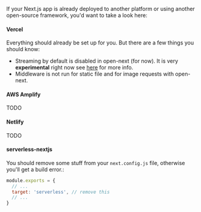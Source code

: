 If your Next.js app is already deployed to another platform or using another open-source framework, you'd want to take a look here:

#### Vercel

Everything should already be set up for you. But there are a few things you should know:

- Streaming by default is disabled in open-next (for now). It is very **experimental** right now see [here](/inner_workings/streaming) for more info.
- Middleware is not run for static file and for image requests with open-next.

#### AWS Amplify

TODO

#### Netlify

TODO

#### serverless-nextjs

You should remove some stuff from your `next.config.js` file, otherwise you'll get a build error.:

```js
module.exports = {
  // ...
  target: 'serverless', // remove this
  // ...
}
```